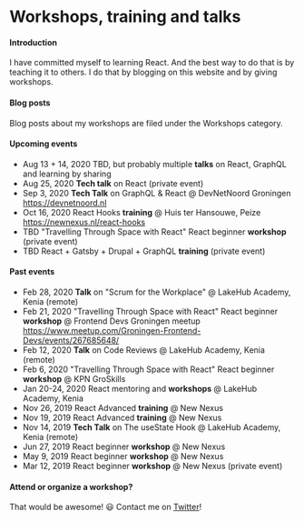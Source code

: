 

# Workshops, training and talks

#### Introduction

I have committed myself to learning React. And the best way to do that is by teaching it to others.
I do that by blogging on this website and by giving workshops.

#### Blog posts

Blog posts about my workshops are filed under the <Link to="/categories/workshops">Workshops category</Link>.

#### Upcoming events

- Aug 13 + 14, 2020 TBD, but probably multiple **talks** on React, GraphQL and learning by sharing
- Aug 25, 2020 **Tech talk** on React (private event)
- Sep 3, 2020 **Tech Talk** on GraphQL & React @ DevNetNoord Groningen
  https://devnetnoord.nl
- Oct 16, 2020 React Hooks **training** @ Huis ter Hansouwe, Peize https://newnexus.nl/react-hooks
- TBD "Travelling Through Space with React" React beginner **workshop** (private event)
- TBD React + Gatsby + Drupal + GraphQL **training** (private event)

#### Past events

- Feb 28, 2020 **Talk** on "Scrum for the Workplace" @ LakeHub Academy, Kenia (remote)
- Feb 21, 2020 "Travelling Through Space with React"
  React beginner **workshop** @ Frontend Devs Groningen meetup
  https://www.meetup.com/Groningen-Frontend-Devs/events/267685648/
- Feb 12, 2020 **Talk** on Code Reviews @ LakeHub Academy, Kenia (remote)
- Feb 6, 2020 "Travelling Through Space with React"
  React beginner **workshop** @ KPN GroSkills
- Jan 20-24, 2020 React mentoring and **workshops** @ LakeHub Academy, Kenia
- Nov 26, 2019 React Advanced **training** @ New Nexus
- Nov 19, 2019 React Advanced **training** @ New Nexus
- Nov 14, 2019 **Tech Talk** on The useState Hook @ LakeHub Academy, Kenia (remote)
- Jun 27, 2019 React beginner **workshop** @ New Nexus
- May 9, 2019 React beginner **workshop** @ New Nexus
- Mar 12, 2019 React beginner **workshop** @ New Nexus (private event)

#### Attend or organize a workshop?

That would be awesome! 😃 Contact me on <a href="https://twitter.com/bouwe">Twitter</a>!
